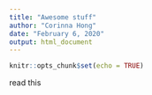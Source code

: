 ```yaml
---
title: "Awesome stuff"
author: "Corinna Hong"
date: "February 6, 2020"
output: html_document
---
```


```r
knitr::opts_chunk$set(echo = TRUE)
```
 
 
read this